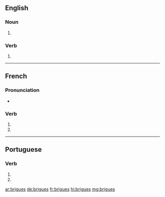 {{also|brigués}}
==English==

===Noun===
{{head|en|noun plural form}}

# {{plural of|brigue|lang=en}}

===Verb===
{{head|en|verb form}}

# {{en-third-person singular of|brigue}}

----

==French==

===Pronunciation===
* {{homophones|lang=fr|brigue|briguent}}

===Verb===
{{fr-verb-form}}

# {{inflection of|briguer||2|s|pres|indc|lang=fr}}
# {{inflection of|briguer||2|s|pres|subj|lang=fr}}

----

==Portuguese==

===Verb===
{{pt-verb-form}}

# {{inflection of|brigar||2|s|pres|subj|lang=pt}}
# {{inflection of|brigar||2|s|negative|impr|lang=pt}}

[[ar:brigues]]
[[de:brigues]]
[[fr:brigues]]
[[hi:brigues]]
[[mg:brigues]]